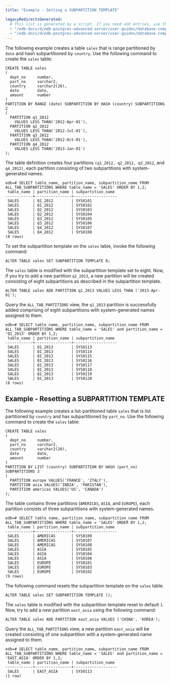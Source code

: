 ```yaml
---
title: "Example - Setting a SUBPARTITION TEMPLATE"

legacyRedirectsGenerated:
  # This list is generated by a script. If you need add entries, use the `legacyRedirects` key.
  - "/edb-docs/d/edb-postgres-advanced-server/user-guides/database-compatibility-table-partitioning-guide/13/example_setting_a_subpartition_template.html"
  - "/edb-docs/d/edb-postgres-advanced-server/user-guides/database-compatibility-table-partitioning-guide/latest/example_setting_a_subpartition_template.html"
---
```


<div id="example_setting_a_subpartition_template" class="registered_link"></div>

The following example creates a table `sales` that is range partitioned by `date` and hash subpartitioned by `country`. Use the following command to create the `sales` table:

```text
CREATE TABLE sales
(
  dept_no     number,
  part_no     varchar2,
  country     varchar2(20),
  date        date,
  amount      number
)
PARTITION BY RANGE (date) SUBPARTITION BY HASH (country) SUBPARTITIONS 2
(
  PARTITION q1_2012
    VALUES LESS THAN('2012-Apr-01'),
  PARTITION q2_2012
    VALUES LESS THAN('2012-Jul-01'),
  PARTITION q3_2012
    VALUES LESS THAN('2012-Oct-01'),
  PARTITION q4_2012
    VALUES LESS THAN('2013-Jan-01')
);
```

The table definition creates four partitions `(q1_2012, q2_2012, q3_2012`, and `q4_2012)`, each partition consisting of two subpartitions with system-generated names.

```text
edb=# SELECT table_name, partition_name, subpartition_name FROM
ALL_TAB_SUBPARTITIONS WHERE table_name = 'SALES' ORDER BY 1,2;
 table_name | partition_name | subpartition_name
------------+----------------+-------------------
 SALES      | Q1_2012        | SYS0101
 SALES      | Q1_2012        | SYS0102
 SALES      | Q2_2012        | SYS0103
 SALES      | Q2_2012        | SYS0104
 SALES      | Q3_2012        | SYS0105
 SALES      | Q3_2012        | SYS0106
 SALES      | Q4_2012        | SYS0107
 SALES      | Q4_2012        | SYS0108
(8 rows)
```

To set the subpartition template on the `sales` table, invoke the following command:

```text
ALTER TABLE sales SET SUBPARTITION TEMPLATE 8;
```

The `sales` table is modified with the subpartition template set to eight. Now, if you try to add a new partition `q1_2013`, a new partition will be created consisting of eight subpartitions as described in the subpartition template.

```text
ALTER TABLE sales ADD PARTITION q1_2013 VALUES LESS THAN ('2013-Apr-01');
```

Query the `ALL_TAB_PARTITIONS` view, the `q1_2013` partition is successfully added comprising of eight subpartitions with system-generated names assigned to them.

```text
edb=# SELECT table_name, partition_name, subpartition_name FROM
ALL_TAB_SUBPARTITIONS WHERE table_name = 'SALES' and partition_name =
'Q1_2013' ORDER BY 1,2;
 table_name | partition_name | subpartition_name
------------+----------------+-------------------
 SALES      | Q1_2013        | SYS0113
 SALES      | Q1_2013        | SYS0114
 SALES      | Q1_2013        | SYS0115
 SALES      | Q1_2013        | SYS0116
 SALES      | Q1_2013        | SYS0117
 SALES      | Q1_2013        | SYS0118
 SALES      | Q1_2013        | SYS0119
 SALES      | Q1_2013        | SYS0120
(8 rows)
```

## Example - Resetting a SUBPARTITION TEMPLATE

The following example creates a list-partitioned table `sales` that is list partitioned by `country` and has subpartitioned by `part_no`. Use the following command to create the `sales` table:

```text
CREATE TABLE sales
(
  dept_no     number,
  part_no     varchar2,
  country     varchar2(20),
  date        date,
  amount      number
)
PARTITION BY LIST (country) SUBPARTITION BY HASH (part_no) SUBPARTITIONS 3
(
  PARTITION europe VALUES('FRANCE', 'ITALY'),
  PARTITION asia VALUES('INDIA', 'PAKISTAN'),
  PARTITION americas VALUES('US', 'CANADA')
);
```

The table contains three partitions (`AMERICAS`, `ASIA`, and `EUROPE`), each partition consists of three subpartitions with system-generated names.

```text
edb=# SELECT table_name, partition_name, subpartition_name FROM
ALL_TAB_SUBPARTITIONS WHERE table_name = 'SALES' ORDER BY 1,2;
 table_name | partition_name | subpartition_name
------------+----------------+-------------------
 SALES      | AMERICAS       | SYS0109
 SALES      | AMERICAS       | SYS0107
 SALES      | AMERICAS       | SYS0108
 SALES      | ASIA           | SYS0105
 SALES      | ASIA           | SYS0104
 SALES      | ASIA           | SYS0106
 SALES      | EUROPE         | SYS0101
 SALES      | EUROPE         | SYS0103
 SALES      | EUROPE         | SYS0102
(9 rows)
```

The following command resets the subpartition template on the `sales` table.

```text
ALTER TABLE sales SET SUBPARTITION TEMPLATE ();
```

The `sales` table is modified with the subpartition template reset to default `1`. Now, try to add a new partition `east_asia` using the following command:

```text
ALTER TABLE sales ADD PARTITION east_asia VALUES ('CHINA', 'KOREA');
```

Query the `ALL_TAB_PARTITIONS` view, a new partition `east_asia` will be created consisting of one subpartition with a system-generated name assigned to them.

```text
edb=# SELECT table_name, partition_name, subpartition_name FROM
ALL_TAB_SUBPARTITIONS WHERE table_name = 'SALES' and partition_name =
'EAST_ASIA' ORDER BY 1,2;
 table_name | partition_name | subpartition_name
------------+----------------+-------------------
 SALES      | EAST_ASIA      | SYS0113
(1 row)
```
